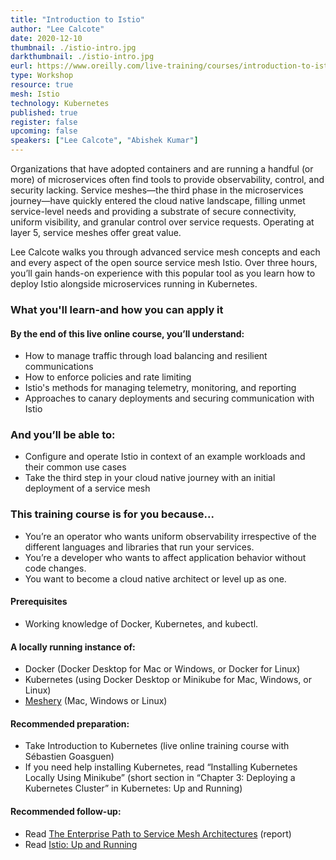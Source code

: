 ```yaml
---
title: "Introduction to Istio"
author: "Lee Calcote"
date: 2020-12-10
thumbnail: ./istio-intro.jpg
darkthumbnail: ./istio-intro.jpg
eurl: https://www.oreilly.com/live-training/courses/introduction-to-istio/0636920422716/
type: Workshop
resource: true
mesh: Istio
technology: Kubernetes
published: true
register: false
upcoming: false
speakers: ["Lee Calcote", "Abishek Kumar"]
---
```

Organizations that have adopted containers and are running a handful (or more) of microservices often find tools to provide observability, control, and security lacking. Service meshes—the third phase in the microservices journey—have quickly entered the cloud native landscape, filling unmet service-level needs and providing a substrate of secure connectivity, uniform visibility, and granular control over service requests. Operating at layer 5, service meshes offer great value.

Lee Calcote walks you through advanced service mesh concepts and each and every aspect of the open source service mesh Istio. Over three hours, you’ll gain hands-on experience with this popular tool as you learn how to deploy Istio alongside microservices running in Kubernetes.

### What you'll learn-and how you can apply it

#### By the end of this live online course, you’ll understand:

- How to manage traffic through load balancing and resilient communications
- How to enforce policies and rate limiting
- Istio's methods for managing telemetry, monitoring, and reporting
- Approaches to canary deployments and securing communication with Istio

### And you’ll be able to:

- Configure and operate Istio in context of an example workloads and their common use cases
- Take the third step in your cloud native journey with an initial deployment of a service mesh

### This training course is for you because...

- You’re an operator who wants uniform observability irrespective of the different languages and libraries that run your services.
- You’re a developer who wants to affect application behavior without code changes.
- You want to become a cloud native architect or level up as one.

#### Prerequisites

- Working knowledge of Docker, Kubernetes, and kubectl.

#### A locally running instance of:

- Docker (Docker Desktop for Mac or Windows, or Docker for Linux)
- Kubernetes (using Docker Desktop or Minikube for Mac, Windows, or Linux)
- [Meshery](/service-mesh-management/meshery) (Mac, Windows or Linux)

#### Recommended preparation:

- Take Introduction to Kubernetes (live online training course with Sébastien Goasguen)
- If you need help installing Kubernetes, read “Installing Kubernetes Locally Using Minikube” (short section in “Chapter 3: Deploying a Kubernetes Cluster” in Kubernetes: Up and Running)

#### Recommended follow-up:

- Read [The Enterprise Path to Service Mesh Architectures](/learn/service-mesh-books/the-enterprise-path-to-service-mesh-architectures) (report)
- Read [Istio: Up and Running](/learn/service-mesh-books/istio-up-and-running)
